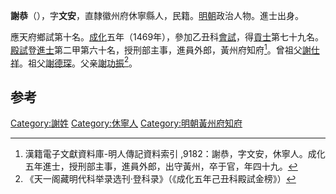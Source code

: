 '''謝恭'''（{{bd|1436年||1484年}}），字'''文安'''，直隸徽州府休寧縣人，民籍。[[明朝|明朝]]政治人物。進士出身。

應天府鄉試第十名。[[成化|成化]]五年（1469年），參加乙丑科[[會試|會試]]，得[[貢士|貢士]]第七十九名。[[殿試|殿試]]登[[進士|進士]]第二甲第六十名，授刑部主事，進員外郎，黃州府知府<ref>漢籍電子文獻資料庫-明人傳記資料索引 ,9182：謝恭，字文安，休寧人。成化五年進士，授刑部主事，進員外郎，出守黃州，卒于官，年四十九。</ref>。曾祖父[[謝仕祥|謝仕祥]]。祖父[[謝德琛|謝德琛]]。父亲[[謝功振|謝功振]]<ref>《天一阁藏明代科举录选刊·登科录》（《成化五年己丑科殿試金榜》）</ref>。
	
==参考==
{{reflist}}

{{start box}}
{{s-off}}
{{s-before|[[楊瑛_(長洲)|楊瑛]]}}
{{s-title|明朝黃州府知府|成化年間}}
{{s-after|[[劉肅_(成化進士)|劉肅]]}}
{{end box}}

{{明朝人物小作品}}
{{成化五年己丑科殿試金榜}}
[[Category:謝姓|Category:謝姓]]
[[Category:休寧人|Category:休寧人]]
[[Category:明朝黃州府知府|Category:明朝黃州府知府]]